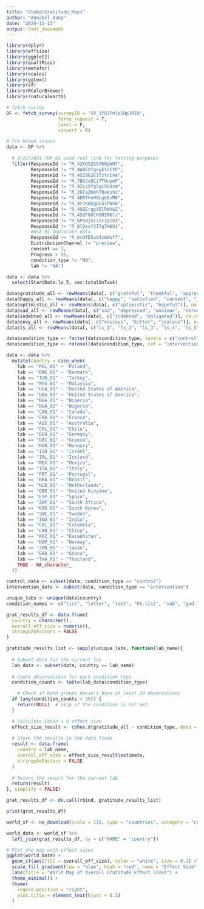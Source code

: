 ```yaml
---
title: "GlobalGratitude_Maps"
author: "Annabel Dang"
date: "2024-11-15"
output: html_document
---
```


```r
library(dplyr)
library(effsize)
library(ggplot2)
library(qualtRics)
library(metafor)
library(scales)
library(ggtext)
library(sf)
library(RColorBrewer)
library(rnaturalearth)

```
```r
# fetch survey
DF <- fetch_survey(surveyID = 'SV_1YQ3FmlbEHp1RIO',
                   force_request = T,
                   label = F,
                   convert = F)

# fix known issues
data <- DF %>% 
  
  # 4/22/2024 TUR_01 used real link for testing purposes
  filter(ResponseId != "R_42KUGZSS76NgWH7",
         ResponseId != "R_4W4EXfgeyk1rCYF",
         ResponseId != "R_45Z862EIfzYcin4",
         ResponseId != "R_7BhJx9Ci7THupmF",
         ResponseId != "R_42Lv9fg5qi9V9xm",
         ResponseId != "R_2kFa26mh78uevnz",
         ResponseId != "R_4DRThnH8LgbEvM8",
         ResponseId != "R_4r1kAEqQCo1PNn6",
         ResponseId != "R_4GQErqyYDlRWVwZ",
         ResponseId != "R_4SGF0GCHSHIN0ls",
         ResponseId != "R_6Pndj5c7sr1pcU3",
         ResponseId != "R_8lQxsY2ITg7HKh1",
         #USA_01 duplicate data
         ResponseId != "R_6rDfD5u84z6WufT",
         DistributionChannel != "preview",
         consent == 1,
         Progress > 95,
         condition_type != "NA",
         lab != "NA")

```
```r
data <- data %>%
  select(StartDate:ls_5, sex:totalOnTask)

data$gratitude_all <- rowMeans(data[, c("grateful", "thankful", "appreciative")], na.rm = TRUE)
data$happy_all <- rowMeans(data[, c("happy", "satisfied", "content", "joyful", "pleased")], na.rm = TRUE)
data$optimistic_all <- rowMeans(data[, c("optimistic", "hopeful")], na.rm = TRUE)
data$sad_all <- rowMeans(data[, c("sad", "depressed", "anxious", "nervous")], na.rm = TRUE)
data$indebted_all <- rowMeans(data[, c("indebted", "obligated")], na.rm = TRUE)
data$envy_all <- rowMeans(data[, c("envious", "bitter", "jealous")], na.rm = TRUE)
data$ls_all <- rowMeans(data[, c("ls_1", "ls_2", "ls_3", "ls_4", "ls_5")], na.rm = TRUE)

data$condition_type <- factor(data$condition_type, levels = c("control", "intervention"))
data$condition_type <- relevel(data$condition_type, ref = "intervention")

```
```r

data <- data %>%
  mutate(country = case_when(
    lab == "POL_01" ~ "Poland",
    lab == "DNK_01" ~ "Denmark",
    lab == "TUR_01" ~ "Turkey",
    lab == "MYS_01" ~ "Malaysia",
    lab == "USA_01" ~ "United States of America",
    lab == "USA_02" ~ "United States of America",
    lab == "NGA_01" ~ "Nigeria",
    lab == "NGA_02" ~ "Nigeria",
    lab == "CAN_01" ~ "Canada",
    lab == "FRA_01" ~ "France",
    lab == "AUS_01" ~ "Australia",
    lab == "CHL_01" ~ "Chile",
    lab == "DEU_01" ~ "Germany",
    lab == "GRC_01" ~ "Greece",
    lab == "HUN_01" ~ "Hungary",
    lab == "ISR_01" ~ "Israel",
    lab == "IRL_01" ~ "Ireland",
    lab == "MEX_01" ~ "Mexico",
    lab == "ITA_01" ~ "Italy",
    lab == "PRT_01" ~ "Portugal",
    lab == "BRA_01" ~ "Brazil",
    lab == "NLD_01" ~ "Netherlands",
    lab == "GBR_01" ~ "United Kingdom",
    lab == "ESP_01" ~ "Spain",
    lab == "ZAF_01" ~ "South Africa",
    lab == "KOR_01" ~ "South Korea",
    lab == "SWE_01" ~ "Sweden",
    lab == "IND_01" ~ "India",
    lab == "COL_01" ~ "Colombia",
    lab == "CHN_01" ~ "China",
    lab == "KAZ_01" ~ "Kazakhstan",
    lab == "NOR_01" ~ "Norway",
    lab == "JPN_01" ~ "Japan",
    lab == "GHA_01" ~ "Ghana",
    lab == "THA_01" ~ "Thailand",
    TRUE ~ NA_character_
  ))

control_data <- subset(data, condition_type == "control")
intervention_data <- subset(data, condition_type == "intervention")

unique_labs <- unique(data$country)
condition_names <- c("list", "letter", "text", "hk.list", "sub", "god.letter")

```


```r

grat_results_df <- data.frame(
  country = character(),
  overall_eff_size = numeric(),
  stringsAsFactors = FALSE
)

gratitude_results_list <- sapply(unique_labs, function(lab_name){
  
  # Subset data for the current lab
  lab_data <- subset(data, country == lab_name)
  
  # Count observations for each condition type
  condition_counts <- table(lab_data$condition_type)

    # Check if both groups doesn't have at least 20 observations
  if (any(condition_counts < 20)) {
    return(NULL)  # Skip if the condition is not met
  }

  # Calculate Cohen's d effect size
  effect_size_result <- cohen.d(gratitude_all ~ condition_type, data = lab_data)
  
  # Store the results in the data frame
  result <- data.frame(
    country = lab_name,
    overall_eff_size = effect_size_result$estimate,
    stringsAsFactors = FALSE
  )
  
  # Return the result for the current lab
  return(result)
}, simplify = FALSE)

grat_results_df <- do.call(rbind, gratitude_results_list)

print(grat_results_df)


```
```r
world_sf <- ne_download(scale = 110, type = "countries", category = "cultural", returnclass = "sf")

world_data <- world_sf %>%
  left_join(grat_results_df, by = c("NAME" = "country"))

# Plot the map with effect sizes
ggplot(world_data) +
  geom_sf(aes(fill = overall_eff_size), color = "white", size = 0.2) +  # Apply color to the map fill
  scale_fill_gradient(low = "blue", high = "red", name = "Effect Size", na.value = "gray90") +  # Color scale from blue (low) to red (high)
  labs(title = "World Map of Overall Gratitude Effect Sizes") +
  theme_minimal() +
  theme(
    legend.position = "right",
    plot.title = element_text(hjust = 0.5)
  )

```

